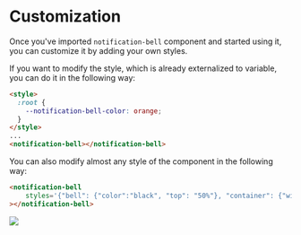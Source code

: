 # Customization

Once you've imported `notification-bell` component and started using it, you can customize it by adding your own styles.

If you want to modify the style, which is already externalized to variable, you can do it in the following way:

```html
<style>
  :root {
    --notification-bell-color: orange;
  }
</style>
...
<notification-bell></notification-bell>
```

You can also modify almost any style of the component in the following way:

```html
<notification-bell
    styles='{"bell": {"color":"black", "top": "50%"}, "container": {"width":"350px"}}'
></notification-bell>
```

<img src="/docs/04_widget_styles.png" />

